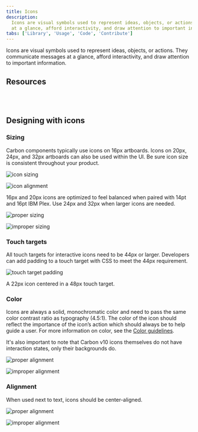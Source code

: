 ```yaml
---
title: Icons
description:
  Icons are visual symbols used to represent ideas, objects, or actions. They communicate messages
  at a glance, afford interactivity, and draw attention to important information.
tabs: ['Library', 'Usage', 'Code', 'Contribute']
---
```


<PageDescription>

Icons are visual symbols used to represent ideas, objects, or actions. They communicate messages at
a glance, afford interactivity, and draw attention to important information.

</PageDescription>

## Resources

<Row className="resource-card-group">
<Column colLg={4} colMd={4} noGutterSm>
  <ResourceCard
    subTitle="Elements package: Icons"
    href="https://github.com/carbon-design-system/carbon/tree/v10/packages/icons"
    >

<MdxIcon name="github" />

  </ResourceCard>
</Column>
<Column colLg={4} colMd={4}  noGutterSm>
  <ResourceCard
    subTitle="Elements package: Icons-React"
    href="https://github.com/carbon-design-system/carbon/tree/v10/packages/icons-react"
    >

<MdxIcon name="github" />

 </ResourceCard>
</Column>
<Column colLg={4} colMd={4}  noGutterSm>
  <ResourceCard
    subTitle="IBM Icons (16px, 20px) library"
    href="sketch://add-library/cloud/028e0598-591e-428c-a490-f6ec64b15ea7"
    >
      <MdxIcon name="sketch" />
 </ResourceCard>
</Column>
<Column colLg={4} colMd={4}  noGutterSm>
  <ResourceCard
    subTitle="IBM Icons (24px, 32px) library"
    href="sketch://add-library/cloud/d530998a-c94c-4f1c-bc0e-c05417e067e3"
    >
      <MdxIcon name="sketch" />
 </ResourceCard>
</Column>
</Row>

<br />
<br />

## Designing with icons

### Sizing

Carbon components typically use icons on 16px artboards. Icons on 20px, 24px, and 32px artboards can
also be used within the UI. Be sure icon size is consistent throughout your product.

![icon sizing](/guidelines/icons/iconography_usage_sizing-alt.svg)

![icon alignment](/guidelines/icons/iconography-usage-sizing-2.svg)

<Caption>
  16px and 20px icons are optimized to feel balanced when paired with 14pt and 16pt IBM Plex. Use
  24px and 32px when larger icons are needed.
</Caption>

<DoDontRow>
  <DoDont
    caption="Do use the correct icon size with IBM Plex.">

![proper sizing](/guidelines/icons/iconography-usage-sizing-3.svg)

  </DoDont>
  <DoDont type="dont" caption="Don’t alter the icon-text size ratio.">

![improper sizing](/guidelines/icons/iconography-usage-sizing-4.svg)

  </DoDont>
</DoDontRow>

### Touch targets

All touch targets for interactive icons need to be 44px or larger. Developers can add padding to a
touch target with CSS to meet the 44px requirement.

![touch target padding](/guidelines/icons/iconography-usage-padding-6.svg)

<Caption>A 22px icon centered in a 48px touch target.</Caption>

### Color

Icons are always a solid, monochromatic color and need to pass the same color contrast ratio as
typography (4.5:1). The color of the icon should reflect the importance of the icon’s action which
should always be to help guide a user. For more information on color, see the
[Color guidelines](/guidelines/color/overview).

It's also important to note that Carbon v10 icons themselves do not have interaction states, only
their backgrounds do.

<DoDontRow>
  <DoDont
    caption="Do match your icon color with your text color when pairing them.">

![proper alignment](/guidelines/icons/iconography-color-01.png)

  </DoDont>
  <DoDont type="dont" caption="Don’t use different colors for text and icons.">

![improper alignment](/guidelines/icons/iconography-color-02.png)

  </DoDont>
</DoDontRow>

### Alignment

When used next to text, icons should be center-aligned.

<DoDontRow>
  <DoDont
    caption="Do center-align icons when they’re next to text.">

![proper alignment](/guidelines/icons/iconography-usage-sizing-5.svg)

  </DoDont>
  <DoDont type="dont" caption="Don’t baseline-align icons to the text.">

![improper alignment](/guidelines/icons/iconography-usage-sizing-6.svg)

  </DoDont>
</DoDontRow>
